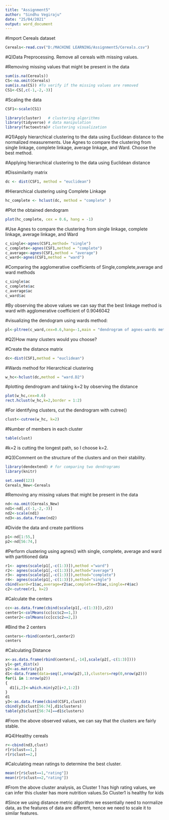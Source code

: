---
title: "Assignment5"
author: "Sindhu Vegiraju"
date: "25/04/2021"
output: word_document
---


#Import Cereals dataset
```{r}
Cereals<-read.csv("D:/MACHINE LEARNING/Assignment5/Cereals.csv")
```
#Q)Data Preprocessing. Remove all cereals with missing values.

#Removing missing values that might be present in the data
```{r}
sum(is.na(Cereals))
CS<-na.omit(Cereals)
sum(is.na(CS)) #To verify if the missing values are removed
CS1<-CS[,c(-1,-2,-3)]
```
#Scaling the data
```{r}
CSF1<-scale(CS1)
```
```{r include=FALSE}
library(cluster)   # clustering algorithms
library(tidyverse) # data manipulation
library(factoextra)# clustering visualization
```
#Q1)Apply hierarchical clustering to the data using Euclidean distance to the normalized measurements. Use Agnes to compare the clustering from single linkage, complete linkage, average linkage, and Ward. Choose the best method.

#Applying hierarchical clustering to the data using Euclidean distance

#Dissimilarity matrix
```{r}
dc <- dist(CSF1, method = "euclidean")
```
#Hierarchical clustering using Complete Linkage
```{r}
hc_complete <- hclust(dc, method = "complete" )
```
#Plot the obtained dendogram
```{r}
plot(hc_complete, cex = 0.6, hang = -1)
```

#Use Agnes to compare the clustering from single linkage, complete linkage, average linkage, and Ward
```{r}
c_single<-agnes(CSF1,method= "single")
c_complete<-agnes(CSF1,method = "complete")
c_average<-agnes(CSF1,method = "average")
c_ward<-agnes(CSF1,method = "ward")
```
#Comparing the agglomerative coefficients of Single,complete,average and ward methods
```{r}
c_single$ac
c_complete$ac
c_average$ac
c_ward$ac 
```
#By observing the above values we can say that the best linkage method is ward with agglomerative coefficient of 0.9046042

#visualizing the dendogram using wards method:
```{r}
pl<-pltree(c_ward,cex=0.6,hang=-1,main = "dendrogram of agnes-wards method")
```

#Q2)How many clusters would you choose?

#Create the distance matrix
```{r}
dc<-dist(CSF1,method = "euclidean")
```
#Wards method for Hierarchical clustering
```{r}
w_hc<-hclust(dc,method = "ward.D2")
```
#plotting dendrogram and taking k=2 by observing the distance
```{r}
plot(w_hc,cex=0.6)
rect.hclust(w_hc,k=2,border = 1:2) 
```

#For identifying clusters, cut the dendrogram with cutree()
```{r}
clust<-cutree(w_hc, k=2)
```
#Number of members in each cluster
```{r}
table(clust)
```
#k=2 is cutting the longest path, so I choose k=2.

#Q3)Comment on the structure of the clusters and on their stability.
```{r include=FALSE}
library(dendextend) # for comparing two dendrograms
library(knitr)
```
```{r}
set.seed(123)
Cereals_New<-Cereals
```
#Removing any missing values that might be present in the data
```{r}
nd<-na.omit(Cereals_New) 
nd1<-nd[,c(-1,-2,-3)]
nd2<-scale(nd1)
nd3<-as.data.frame(nd2)
```
#Divide the data and create partitions
```{r}
p1<-nd[1:55,]
p2<-nd[56:74,]
```
#Perform clustering using agnes() with single, complete, average and ward with partitioned data
```{r}
r1<- agnes(scale(p1[,-c(1:3)]),method ="ward")
r2<- agnes(scale(p1[,-c(1:3)]),method="average")
r3<- agnes(scale(p1[,-c(1:3)]),method="complete")
r4<- agnes(scale(p1[,-c(1:3)]),method="single")
cbind(ward=r1$ac,average=r2$ac,complete=r3$ac,single=r4$ac)
c2<-cutree(r1, k=2)
```
#Calculate the centers
```{r}
cc<-as.data.frame(cbind(scale(p1[,-c(1:3)]),c2))
center1<-colMeans(cc[cc$c2==1,])
center2<-colMeans(cc[cc$c2==2,])
```
#Bind the 2 centers
```{r}
centers<-rbind(center1,center2)
centers
```
#Calculating Distance
```{r}
x<-as.data.frame(rbind(centers[,-14],scale(p2[,-c(1:3)])))
y1<-get_dist(x)
y2<-as.matrix(y1)
d1<-data.frame(data=seq(1,nrow(p2),1),clusters=rep(0,nrow(p2)))
for(i in 1:nrow(p2))
{
  d1[i,2]<-which.min(y2[i+2,1:2])
}
d1
y3<-as.data.frame(cbind(CSF1,clust))
cbind(y3$clust[56:74],d1$clusters)
table(y3$clust[56:74]==d1$clusters)
```
#From the above observed values, we can say that the clusters are fairly stable.

#Q4)Healthy cereals
```{r}
r<-cbind(nd3,clust)
r[r$clust==1,]
r[r$clust==2,]
```
#Calculating mean ratings to determine the best cluster.
```{r}
mean(r[r$clust==1,"rating"])
mean(r[r$clust==2,"rating"])
```
#From the above cluster analysis, as Cluster 1 has high rating values, we can infer this cluster has more nutrition values.So Cluster1 is healthy for kids

#Since we using distance metric algorithm we essentially need to normalize data, as the features of data are different, hence we need to scale it to similar features.


